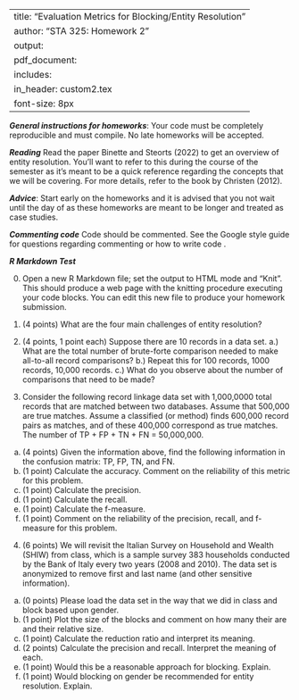 
---
title: "Evaluation Metrics for Blocking/Entity Resolution"
author: "STA 325: Homework 2"
output: 
     pdf_document:
      includes: 
          in_header: custom2.tex
font-size: 8px
---

***General instructions for homeworks***: Your code must be completely reproducible and must compile. No late homeworks will be accepted.

***Reading*** Read the paper Binette and Steorts (2022) to get an overview of entity resolution. You'll want to refer to this during the course of the semester as it's meant to be a quick reference regarding the concepts that we will be covering. For more details, refer to the book by Christen (2012). 

***Advice***: Start early on the homeworks and it is advised that you not wait until the day of as these homeworks are meant to be longer and treated as case studies.

***Commenting code***
Code should be commented. See the Google style guide for questions regarding commenting or how to write code \url{https://google.github.io/styleguide/Rguide.xml}.

***R Markdown Test***

0. Open a new R Markdown file; set the output to HTML mode and "Knit". This should produce a web page with the knitting procedure executing your code blocks. You can edit this new file to produce your homework submission.


\textbf{Total points on assignment: 5 (reproducibility) + 31 points for the assignment.}

1. (4 points) What are the four main challenges of entity resolution? 
2. (4 points, 1 point each) Suppose there are 10 records in a data set. 
a.) What are the total number of brute-forte comparison needed to make all-to-all record comparisons? 
b.) Repeat this for 100 records, 1000 records, 10,000 records. 
c.) What do you observe about the number of comparisons that need to be made? 

3. Consider the following record linkage data set with 1,000,0000 total records that are matched between two databases. Assume that 500,000 are true matches. Assume a classified (or method) finds 600,000 record pairs as matches, and of these 400,000 correspond as true matches. The number of TP + FP + TN + FN  = 50,000,000. 


a. (4 points) Given the information above, find the following information in the confusion matrix: TP, FP, TN, and FN. 
b. (1 point) Calculate the accuracy. Comment on the reliability of this metric for this problem. 
c. (1 point) Calculate the precision.
d. (1 point) Calculate the recall. 
e. (1 point) Calculate the f-measure. 
f. (1 point) Comment on the reliability of the precision, recall, and f-measure for this problem. 

4. (6 points) We will revisit the Italian Survey on Household and Wealth (SHIW) from class, which 
is a sample survey 383 households conducted by the Bank of Italy every two years (2008 and 2010).
The data set is anonymized to remove first and last name (and other sensitive information). 

a. (0 points) Please load the data set in the way that we did in class and block based upon gender. 
b. (1 point) Plot the size of the blocks and comment on how many their are and their relative size. 
c. (1 point) Calculate the reduction ratio and interpret its meaning. 
d. (2 points) Calculate the precision and recall. Interpret the meaning of each. 
e. (1 point) Would this be a reasonable approach for blocking. Explain. 
f. (1 point) Would blocking on gender be recommended for entity resolution. Explain. 
